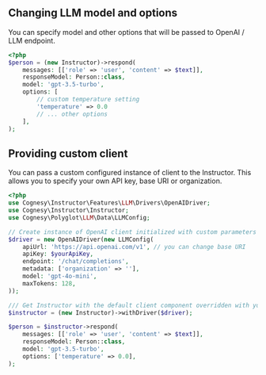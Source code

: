 ## Changing LLM model and options

You can specify model and other options that will be passed to OpenAI / LLM endpoint.

```php
<?php
$person = (new Instructor)->respond(
    messages: [['role' => 'user', 'content' => $text]],
    responseModel: Person::class,
    model: 'gpt-3.5-turbo',
    options: [
        // custom temperature setting
        'temperature' => 0.0
        // ... other options
    ],
);
```


## Providing custom client

You can pass a custom configured instance of client to the Instructor. This allows you to specify your own API key, base URI or organization.

```php
<?php
use Cognesy\Instructor\Features\LLM\Drivers\OpenAIDriver;
use Cognesy\Instructor\Instructor;
use Cognesy\Polyglot\LLM\Data\LLMConfig;

// Create instance of OpenAI client initialized with custom parameters
$driver = new OpenAIDriver(new LLMConfig(
    apiUrl: 'https://api.openai.com/v1', // you can change base URI
    apiKey: $yourApiKey,
    endpoint: '/chat/completions',
    metadata: ['organization' => ''],
    model: 'gpt-4o-mini',
    maxTokens: 128,
));

/// Get Instructor with the default client component overridden with your own
$instructor = (new Instructor)->withDriver($driver);

$person = $instructor->respond(
    messages: [['role' => 'user', 'content' => $text]],
    responseModel: Person::class,
    model: 'gpt-3.5-turbo',
    options: ['temperature' => 0.0],
);
```
